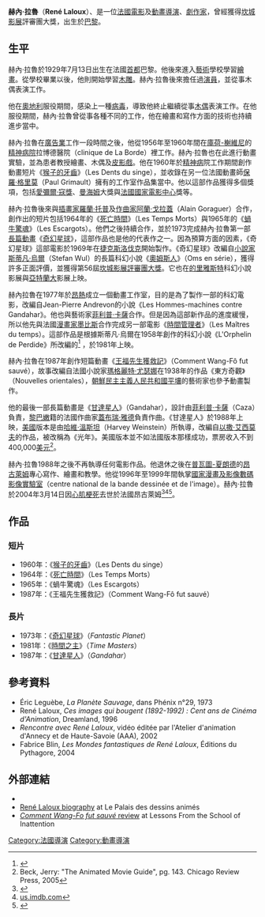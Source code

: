 {{Infobox entertainer
| name                  = 赫內·拉魯<br>René Laloux
| type                    = 導演
| image                 = 
| imagesize             = 
| caption               = 
| birthname             = 
| birthdate             = {{birth date|1929|7|13}}
| birthplace            = {{flagicon|France}} [[法國|法國]][[巴黎|巴黎]] 
| deathdate             = {{death date and age|2004|3|13|1929|7|13}}
| deathplace            = [[法國|法國]][[普瓦圖-夏朗德|普瓦圖-夏朗德]][[安古蘭|安古蘭]]
| othername             = 
| occupation            = [[動畫師|動畫師]]<br>[[導演|導演]]<br>[[劇作家|劇作家]]
| yearsactive           = 1960–1998
| spouse                = 
| domesticpartner       = 
| website               = 
| awards                = '''[[坎城影展|坎城影展]]評審團大獎:''' <br> 1973年：《[[奇幻星球|奇幻星球]]》
}}
'''赫內·拉魯'''（'''René Laloux'''）、{{BD|1929年|7月13日|2004年|3月13日|df=}}是一位[[法國|法國]][[電影|電影]]及[[動畫|動畫]][[導演|導演]]、[[劇作家|劇作家]]，曾經獲得[[坎城影展|坎城影展]]評審團大獎，出生於[[巴黎|巴黎]]。

==生平==
赫內·拉魯於1929年7月13日出生在法國[[首都|首都]]巴黎。他後來進入[[藝術|藝術]]學校學習[[繪畫|繪畫]]。從學校畢業以後，他則開始學習[[木雕|木雕]]。赫內·拉魯後來擔任過[[演員|演員]]，並從事木偶表演工作。

他在[[奧地利|奧地利]]服役期間，感染上一種[[病毒|病毒]]，導致他終止繼續從事[[木偶|木偶]]表演工作。在他服役期間，赫內·拉魯曾從事各種不同的工作，他在繪畫和寫作方面的技術也持續進步當中。

赫內·拉魯在[[廣告業|廣告業]]工作一段時間之後，他從1956年至1960年間在[[庫荷-榭維尼|庫荷-榭維尼]]的[[精神病院|精神病院]]拉博德醫院（clinique de La Borde）裡工作。赫內·拉魯也在此進行動畫實驗，並為患者教授繪畫、木偶及[[皮影戲|皮影戲]]。他在1960年於[[精神病|精神病]]院工作期間創作動畫短片《[[猴子的牙齒|猴子的牙齒]]》（Les Dents du singe），並收錄在另一位法國動畫師[[保羅·格里莫|保羅·格里莫]]（Paul Grimault）擁有的工作室作品集當中。他以這部作品獲得多個獎項，包括[[愛彌爾·寇獎|愛彌爾·寇獎]]、[[曼海姆|曼海姆]]大獎與[[法國國家電影中心|法國國家電影中心]]獎等。

赫內·拉魯後來與[[插畫家|插畫家]][[羅蘭·托普|羅蘭·托普]]及[[作曲家|作曲家]][[阿蘭·戈拉蓋|阿蘭·戈拉蓋]]（Alain Goraguer）合作，創作出的短片包括1964年的《[[死亡時間|死亡時間]]》（Les Temps Morts）與1965年的《[[蝸牛驚魂|蝸牛驚魂]]》（Les Escargots）。他們之後持續合作，並於1973完成赫內·拉魯第一部[[長篇動畫|長篇動畫]]《[[奇幻星球|奇幻星球]]》，這部作品也是他的代表作之一。因為預算方面的因素，《奇幻星球》這部電影於1969年在[[捷克斯洛伐克|捷克斯洛伐克]]開始製作。《奇幻星球》改編自[[小說家|小說家]][[斯蒂凡·烏爾|斯蒂凡·烏爾]]（Stefan Wul）的長篇科幻小說《[[奧姆斯人|奧姆斯人]]》（Oms en série），獲得許多正面評價，並獲得第56屆[[坎城影展|坎城影展]][[評審團大獎|評審團大獎]]。它也在[[的里雅斯特|的里雅斯特]]科幻小說影展與[[亞特蘭大|亞特蘭大]]影展上映。

赫內拉魯在1977年於[[昂熱|昂熱]]成立一個動畫工作室，目的是為了製作一部的科幻電影，改編自Jean-Pierre Andrevon的小說《Les Hommes-machines contre Gandahar》。他也與藝術家[[菲利普·卡薩|菲利普·卡薩]]合作。但是因為這部新作品的進度緩慢，所以他先與法國[[漫畫家|漫畫家]][[墨比斯|墨比斯]]合作完成另一部電影《[[時間管理者|時間管理者]]》（Les Maîtres du temps）。這部作品是根據斯蒂凡·烏爾在1958年創作的科幻小說《L'Orphelin de Perdide》所改編的<ref>{{cite web|url=http://palais.wikidot.com/les-maitres-du-temps|title=''Les Maîtres du temps''|last=Scott|first=Jordan|date=2008-06-07|work=Le Palais des dessins animés|accessdate=2008-12-14|archive-date=2021-01-17|archive-url=https://web.archive.org/web/20210117005800/http://palais.wikidot.com/les-maitres-du-temps|dead-url=no}}</ref> ，於1981年上映。

赫內·拉魯在1987年創作短篇動畫《[[王福先生獲救記|王福先生獲救記]]》（Comment Wang-Fô fut sauvé），故事改編自法國小說家[[瑪格麗特·尤瑟娜|瑪格麗特·尤瑟娜]]在1938年的作品《東方奇觀》（Nouvelles orientales），[[朝鮮民主主義人民共和國|朝鮮民主主義人民共和國]][[平壤|平壤]]的藝術家也參予動畫製作。

他的最後一部長篇動畫是《[[甘達星人|甘達星人]]》（Gandahar），設計由[[菲利普·卡薩|菲利普·卡薩]]（Caza）負責，[[黎巴嫩|黎巴嫩]]籍的法國作曲家[[蓋布瑞·雅德|蓋布瑞·雅德]]負責作曲。《甘達星人》於1988年上映，[[美國|美國]]版本是由[[哈維·溫斯坦|哈維·溫斯坦]]（Harvey Weinstein）所執導，改編自[[以撒·艾西莫夫|以撒·艾西莫夫]]的作品，被改稱為《光年》。美國版本並不如法國版本那樣成功，票房收入不到400,000[[美元|美元]]<ref>Beck, Jerry: "The Animated Movie Guide", pg. 143. Chicago Review Press, 2005</ref>。 

赫內·拉魯1988年之後不再執導任何電影作品。他退休之後在[[普瓦圖-夏朗德|普瓦圖-夏朗德]]的[[昂古萊姆|昂古萊姆]]專心寫作、繪畫和教學。他從1996年至1999年間執掌[[國家漫畫及影像數碼影像實驗室|國家漫畫及影像數碼影像實驗室]]（centre national de la bande dessinée et de l'image）。赫內·拉魯於2004年3月14日因[[心肌梗死|心肌梗死]]去世於法國昂古萊姆<ref>{{Cite web |url=http://www.eurekavideo.co.uk/moc/catalogue/fantastic-planet/essay |title=eurekavideo.co.uk |access-date=2011-01-02 |archive-url=https://web.archive.org/web/20100515121112/http://eurekavideo.co.uk/moc/catalogue/fantastic-planet/essay |archive-date=2010-05-15 |dead-url=yes }}</ref><ref>[http://us.imdb.com/name/nm0482537/bio us.imdb.com]</ref><ref>{{Cite web |url=http://www.allocine.fr/article/fichearticle_gen_carticle=18362193.html |title=allocine.fr (French) |access-date=2011-01-02 |archive-date=2021-02-07 |archive-url=https://web.archive.org/web/20210207020758/https://www.allocine.fr/article/fichearticle_gen_carticle=18362193.html |dead-url=no }}</ref>。

==作品==
===短片===
*1960年：《[[猴子的牙齒|猴子的牙齒]]》（Les Dents du singe）
*1964年：《[[死亡時間|死亡時間]]》（Les Temps Morts）
*1965年：《蝸牛驚魂》（Les Escargots）
*1987年：《王福先生獲救記》（Comment Wang-Fô fut sauvé）

===長片===
*1973年：《[[奇幻星球|奇幻星球]]》（''Fantastic Planet''）
*1981年：《[[時間之主|時間之主]]》（''Time Masters''）
*1987年：《[[甘達星人|甘達星人]]》（''Gandahar''）

==參考資料==
{{Reflist}}
* Éric Leguèbe, ''La Planète Sauvage'', dans Phénix n°29, 1973
* René Laloux, ''Ces images qui bougent (1892-1992) : Cent ans de Cinéma d'Animation'', Dreamland, 1996
* ''Rencontre avec René Laloux'', vidéo éditée par l'Atelier d'animation d'Annecy et de Haute-Savoie (AAA), 2002
* Fabrice Blin, ''Les Mondes fantastiques de René Laloux'', Éditions du Pythagore, 2004

==外部連結==
*{{imdb name|0482537}}
*[http://palais.wikidot.com/rene-laloux René Laloux biography] {{Wayback|url=http://palais.wikidot.com/rene-laloux |date=20210409214147 }} at Le Palais des dessins animés
*[http://oggsmoggs.blogspot.com/2006/12/how-wan-f-was-saved-1987.html ''Comment Wang-Fo fut sauvé'' review] {{Wayback|url=http://oggsmoggs.blogspot.com/2006/12/how-wan-f-was-saved-1987.html |date=20210301042705 }} at Lessons From the School of Inattention

{{Authority control}}
[[Category:法國導演|Category:法國導演]]
[[Category:動畫導演|Category:動畫導演]]